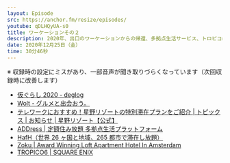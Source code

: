 ```yaml
---
layout: Episode
src: https://anchor.fm/resize/episodes/
youtube: qDLHQyUA-s0
title: ワーケーションその２
description: 2020年、出口のワーケーションからの帰還、多拠点生活サービス、トロピコについて話をしました。
date: 2020年12月25日（金）
time: 30分46秒
---
```


※ 収録時の設定にミスがあり、一部音声が聞き取りづらくなっています（次回収録時に改善します）

- [仮ぐらし 2020 - deglog](https://blog.deg.ooo/entry/temporary-life-2020)
- [Wolt - グルメと出会おう。](https://wolt.com/ja)
- [テレワークにおすすめ！星野リゾートの特別滞在プランをご紹介 | トピックス | お知らせ | 星野リゾート【公式】](https://www.hoshinoresorts.com/information/topics/2020/03/85985.html)
- [ADDress | 定額住み放題 多拠点生活プラットフォーム](https://address.love/)
- [HafH（世界 26 ヶ国と地域、265 都市で滞在し放題）](https://www.hafh.com/)
- [Zoku | Award Winning Loft Apartment Hotel In Amsterdam](https://livezoku.com/amsterdam/)
- [TROPICO6 | SQUARE ENIX](https://www.jp.square-enix.com/tropico6/)
